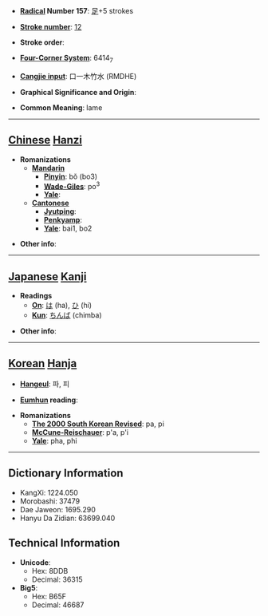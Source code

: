 * '''[[Wiktionary:Chinese radical index| Radical]] Number 157''': [[Wiktionary:Chinese radical index 足|足]]+5 strokes

* '''[[Wiktionary:Chinese total strokes index|Stroke number]]''': [[Wiktionary:Chinese total strokes index 12|12]]

* '''Stroke order''': 

* '''[[Wiktionary:Chinese four corner index|Four-Corner System]]''': 6414<sub>7</sub>

* '''[[Wiktionary:Chinese Cangjie index|Cangjie input]]''': 口一木竹水 (RMDHE)

* '''Graphical Significance and Origin''': 

* '''Common Meaning''': lame

----

== [[Chinese]] [[Hanzi]] ==

* '''Romanizations'''
** '''[[Mandarin]]'''
*** '''[[Pinyin]]''': bǒ (bo3)
*** '''[[Wade-Giles]]''': po<sup>3</sup>
*** '''[[Yale]]''': 
** '''[[Cantonese]]'''
*** '''[[Jyutping]]''':
*** '''[[Penkyamp]]''': 
*** '''[[Yale]]''': bai1, bo2

* '''Other info''': 

----

== [[Japanese]] [[Kanji]] ==

* '''Readings'''
** '''[[On]]''': [[は]] (ha), [[ひ]] (hi)
** '''[[Kun]]''': [[ちんば]] (chimba)

* '''Other info''':  

----

== [[Korean]] [[Hanja]] ==

* '''[[Hangeul]]''': 파, 피

* '''[[Eumhun]] reading''': 

* '''Romanizations'''
** '''[[The 2000 South Korean Revised Romanization|The 2000 South Korean Revised]]''': pa, pi
** '''[[McCune-Reischauer]]''': p'a, p'i
** '''[[Yale]]''': pha, phi

----

== Dictionary Information ==

* KangXi: 1224.050
* Morobashi: 37479
* Dae Jaweon: 1695.290
* Hanyu Da Zidian: 63699.040

== Technical Information ==

* '''Unicode''':
** Hex: 8DDB
** Decimal: 36315
* '''Big5''':
** Hex: B65F
** Decimal: 46687